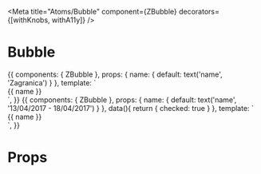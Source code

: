
<Meta title="Atoms/Bubble" component={ZBubble} decorators={[withKnobs, withA11y]} />

# Bubble

<Preview>
  <Story name="Common">
    {{
        components: { ZBubble },
        props: {
          name: {
            default: text('name', 'Zagranica')
          }
        },
        template: `<div style="display: grid; justify-content: start">
          <ZBubble style="--color: #fff; --background: #78a22f">{{ name }}</ZBubble>
        </div>`,
    }}
  </Story>
</Preview>

<Preview>
  <Story name="as filter">
    {{
      components: { ZBubble },
      props: {
        name: {
          default: text('name', '13/04/2017 - 18/04/2017')
        }
      },
      data(){
        return {
          checked: true
        }
      },
      template: `<div style="display: grid; justify-content: start">
          <ZBubble v-model="checked" type="filter">{{ name }}</ZBubble>
        </div>`,
    }}
  </Story>
</Preview>

# Props

<Props of={ZBubble} />
